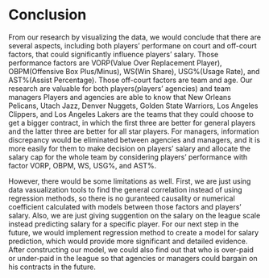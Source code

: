 # Conclusion

From our research by visualizing the data, we would conclude that there are several aspects, including both players' performane on court and off-court factors, that could significantly influence players' salary. Those performance factors are VORP(Value Over Replacement Player), OBPM(Offensive Box Plus/Minus), WS(Win Share), USG%(Usage Rate), and AST%(Assist Percentage). Those off-court factors are team and age. Our research are valuable for both players(players' agencies) and team managers Players and agencies are able to know that New Orleans Pelicans, Utach Jazz, Denver Nuggets, Golden State Warriors, Los Angeles Clippers, and Los Angeles Lakers are the teams that they could choose to get a bigger contract, in which the first three are better for general players and the latter three are better for all star players. For managers, information discrepancy would be eliminated between agencies and managers, and it is more easily for them to make decision on players' salary and allocate the salary cap for the whole team by considering players' performance with factor VORP, OBPM, WS, USG%, and AST%. 

However, there would be some limitations as well. First, we are just using data vasualization tools to find the general correlation instead of using regression methods, so there is no guranteed causality or numerical coefficient calculated with models between those factors and players' salary. Also, we are just giving suggention on the salary on the league scale instead predicting salary for a specific player. For our next step in the future, we would implement regression method to create a model for salary prediction, which would provide more significant and detailed evidence. After constructing our model, we could also find out that who is over-paid or under-paid in the league so that agencies or managers could bargain on his contracts in the future. 
